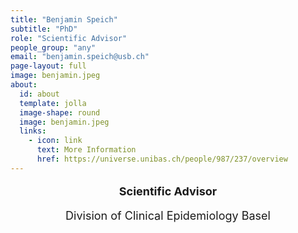 ```yaml
---
title: "Benjamin Speich"
subtitle: "PhD"
role: "Scientific Advisor"
people_group: "any"
email: "benjamin.speich@usb.ch"
page-layout: full
image: benjamin.jpeg
about: 
  id: about
  template: jolla
  image-shape: round
  image: benjamin.jpeg
  links:
    - icon: link
      text: More Information
      href: https://universe.unibas.ch/people/987/237/overview 
---
```


<div style="text-align: center;">
  <p style="font-size: 18px; font-weight: bold;">Scientific Advisor</p>
  <p style="font-size: 18px;">Division of Clinical Epidemiology Basel</p>
</div>